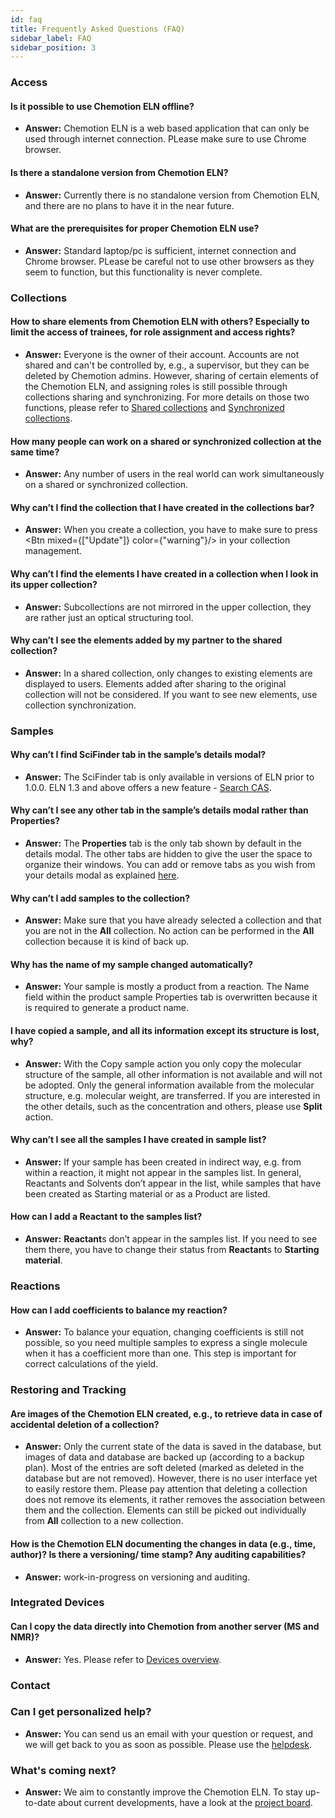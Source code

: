 ```yaml
---
id: faq
title: Frequently Asked Questions (FAQ)
sidebar_label: FAQ
sidebar_position: 3
---
```



### Access

#### Is it possible to use Chemotion ELN offline?

- **Answer:** Chemotion ELN is a web based application that can only be used through internet connection. PLease make sure to use Chrome browser.

#### Is there a standalone version from Chemotion ELN?

- **Answer:** Currently there is no standalone version from Chemotion ELN, and there are no plans to have it in the near future.

#### What are the prerequisites for proper Chemotion ELN use?

- **Answer:** Standard laptop/pc is sufficient, internet connection and Chrome browser. PLease be careful not to use other browsers as they seem to function, but this functionality is never complete.

### Collections

#### How to share elements from Chemotion ELN with others? Especially to limit the access of trainees, for role assignment and access rights?

- **Answer:** Everyone is the owner of their account. Accounts are not shared and can't be controlled by, e.g., a supervisor, but they can be deleted by Chemotion admins. However, sharing of certain elements of the Chemotion ELN, and assigning roles is still possible through collections sharing and synchronizing. For more details on those two functions, please refer to [Shared collections](ui/collections#shared-collections) and [Synchronized collections](ui/collections#synchronized-collections).

#### How many people can work on a shared or synchronized collection at the same time?

- **Answer:** Any number of users in the real world can work simultaneously on a shared or synchronized collection.

#### Why can’t I find the collection that I have created in the collections bar?

- **Answer:** When you create a collection, you have to make sure to press <Btn mixed={["Update"]} color={"warning"}/> in your collection management.

#### Why can’t I find the elements I have created in a collection when I look in its upper collection?

- **Answer:** Subcollections are not mirrored in the upper collection, they are rather just an optical structuring tool.

#### Why can’t I see the elements added by my partner to the shared collection?

- **Answer:** In a shared collection, only changes to existing elements are displayed to users. Elements added after sharing to the original collection will not be considered. If you want to see new elements, use collection synchronization.

### Samples

#### Why can’t I find SciFinder tab in the sample’s details modal?

- **Answer:** The SciFinder tab is only available in versions of ELN prior to 1.0.0. ELN 1.3 and above offers a new feature - [Search CAS](ui/details_modal#search-cas).

#### Why can’t I see any other tab in the sample’s details modal rather than **Properties**?

- **Answer:** The **Properties** tab is the only tab shown by default in the details modal. The other tabs are hidden to give the user the space to organize their windows. You can add or remove tabs as you wish from your details modal as explained [here](ui/view#adjust-the-tabs-in-detail-modal).

#### Why can’t I add samples to the collection?

- **Answer:** Make sure that you have already selected a collection and that you are not in the **All** collection. No action can be performed in the **All** collection because it is kind of back up.

#### Why has the name of my sample changed automatically?

- **Answer:** Your sample is mostly a product from a reaction. The Name field within the product sample Properties tab is overwritten because it is required to generate a product name.

#### I have copied a sample, and all its information except its structure is lost, why?

- **Answer:** With the Copy sample action you only copy the molecular structure of the sample, all other information is not available and will not be adopted. Only the general information available from the molecular structure, e.g. molecular weight, are transferred. If you are interested in the other details, such as the concentration and others, please use **Split** action.

#### Why can’t I see all the samples I have created in sample list?

- **Answer:** If your sample has been created in indirect way, e.g. from within a reaction, it might not appear in the samples list. In general, Reactants and Solvents don’t appear in the list, while samples that have been created as Starting material or as a Product are listed.

#### How can I add a **Reactant** to the samples list?

- **Answer:** **Reactant**s don’t appear in the samples list. If you need to see them there, you have to change their status from **Reactant**s to **Starting material**.

### Reactions

#### How can I add coefficients to balance my reaction?

- **Answer:** To balance your equation, changing coefficients is still not possible, so you need multiple samples to express a single molecule when it has a coefficient more than one. This step is important for correct calculations of the yield.

### Restoring and Tracking

#### Are images of the Chemotion ELN created, e.g., to retrieve data in case of accidental deletion of a collection?

- **Answer:** Only the current state of the data is saved in the database, but images of data and database are backed up (according to a backup plan). Most of the entries are soft deleted (marked as deleted in the database but are not removed). However, there is no user interface yet to easily restore them. Please pay attention that deleting a collection does not remove its elements, it rather removes the association between them and the collection. Elements can still be picked out individually from **All** collection to a new collection.

#### How is the Chemotion ELN documenting the changes in data (e.g., time, author)? Is there a versioning/ time stamp? Any auditing capabilities?

- **Answer:** work-in-progress on versioning and auditing.

### Integrated Devices

#### Can I copy the data directly into Chemotion from another server (MS and NMR)?

- **Answer:** Yes. Please refer to [Devices overview](devices).

### Contact

### Can I get personalized help?

- **Answer:** You can send us an email with your question or request, and we will get back to you as soon as possible. Please use the [helpdesk](/helpdesk).

### What's coming next?

- **Answer:** We aim to constantly improve the Chemotion ELN. To stay up-to-date about current developments,
  have a look at the [project board](https://github.com/ComPlat/chemotion_ELN/projects/1).
